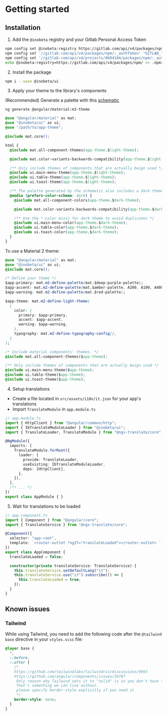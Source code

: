 
# Getting started

<Meta title="Getting started" />

## Installation

1. Add the `@inobeta` registry and your Gitlab Personal Access Token

```bash
npm config set @inobeta:registry https://gitlab.com/api/v4/packages/npm/
npm config set '//gitlab.com/api/v4/packages/npm/:_authToken' "GITLAB_TOKEN"
npm config set '//gitlab.com/api/v4/projects/8604184/packages/npm/:_authToken' "GITLAB_TOKEN"
echo @inobeta:registry=https://gitlab.com/api/v4/packages/npm/ >> .npmrc
```

2. Install the package

```bash
npm i --save @inobeta/ui
```

3. Apply your theme to the library's components

(Recommended) Generate a palette with this [schematic](https://github.com/angular/components/blob/main/src/material/schematics/ng-generate/m3-theme/README.md)

```
ng generate @angular/material:m3-theme
```

```css
@use "@angular/material" as mat;
@use "@inobeta/ui" as ui;
@use "/path/to/app-theme";

@include mat.core();

html {
  @include mat.all-component-themes(app-theme.$light-theme);

  @include mat.color-variants-backwards-compatibility(app-theme.$light-theme);

  /** Only include themes of components that are actually beign used */
  @include ui.main-menu-theme(app-theme.$light-theme);
  @include ui.table-theme(app-theme.$light-theme);
  @include ui.toast-theme(app-theme.$light-theme);

  /** The palette generated by the schematic also includes a dark theme */
  @media (prefers-color-scheme: dark) {
    @include mat.all-component-colors(app-theme.$dark-theme);

    @include mat.color-variants-backwards-compatibility(app-theme.$dark-theme);

    /** Use the *-color mixin for dark theme to avoid duplicates */
    @include ui.main-menu-color(app-theme.$dark-theme);
    @include ui.table-color(app-theme.$dark-theme);
    @include ui.toast-color(app-theme.$dark-theme);
  }
}
```

To use a Material 2 theme:

```css
@use "@angular/material" as mat;
@use "@inobeta/ui" as ui;
@include mat.core();

/* Define your theme */
$app-primary: mat.m2-define-palette(mat.$deep-purple-palette);
$app-accent: mat.m2-define-palette(mat.$amber-palette, A200, A100, A400);
$app-warning: mat.m2-define-palette(mat.$red-palette);

$app-theme: mat.m2-define-light-theme(
  (
    color: (
      primary: $app-primary,
      accent: $app-accent,
      warning: $app-warning,
    ),
    typography: mat.m2-define-typography-config(),
  )
);

/* Include material components' themes. */
@include mat.all-component-themes($app-theme);

/** Only include themes of components that are actually beign used */
@include ui.main-menu-theme($app-theme);
@include ui.table-theme($app-theme);
@include ui.toast-theme($app-theme);
```

4. Setup translations

- Create a file located in `src/assets/i18n/it.json` for your app's translations
- Import `TranslateModule` in `app.module.ts`

```typescript
// app.module.ts
import { HttpClient } from "@angular/common/http";
import { IbTranslateModuleLoader } from "@inobeta/ui";
import { TranslateLoader, TranslateModule } from "@ngx-translate/core";

@NgModule({
  imports: [
    TranslateModule.forRoot({
      loader: {
        provide: TranslateLoader,
        useExisting: IbTranslateModuleLoader,
        deps: [HttpClient],
      },
    }),
  ],
  /** ... */
})
export class AppModule { }
```

5. Wait for translations to be loaded

```typescript
// app.component.ts
import { Component } from "@angular/core";
import { TranslateService } from "@ngx-translate/core";

@Component({
  selector: "app-root",
  template: `<router-outlet *ngIf="translateLoaded"></router-outlet> `,
})
export class AppComponent {
  translateLoaded = false;

  constructor(private translateService: TranslateService) {
    this.translateService.setDefaultLang("it");
    this.translateService.use("it").subscribe(() => {
      this.translateLoaded = true;
    });
  }
}
```

## Known issues

### Tailwind

While using Tailwind, you need to add the following code after the `@tailwind base` directive in your `styles.scss` file:

```scss
@layer base {
  *,
  ::before,
  ::after {
    /*
    https://github.com/tailwindlabs/tailwindcss/discussions/9993
    https://github.com/angular/components/issues/26787
     Only reason why Tailwind sets it to "solid" is so you don't have to specify border style together with "border[-x]" class.
     That's something we can live without.
     please specify border-style explicitly if you need it
     */
    border-style: none;
  }
}
```